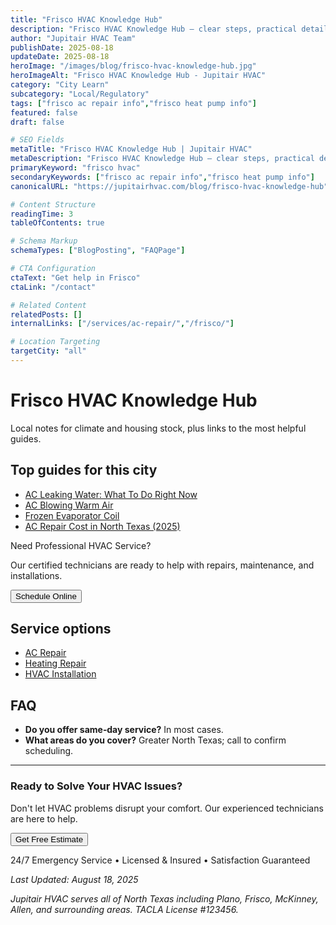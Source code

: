 ```yaml
---
title: "Frisco HVAC Knowledge Hub"
description: "Frisco HVAC Knowledge Hub — clear steps, practical detail, and when to call a pro in North Texas."
author: "Jupitair HVAC Team"
publishDate: 2025-08-18
updateDate: 2025-08-18
heroImage: "/images/blog/frisco-hvac-knowledge-hub.jpg"
heroImageAlt: "Frisco HVAC Knowledge Hub - Jupitair HVAC"
category: "City Learn"
subcategory: "Local/Regulatory"
tags: ["frisco ac repair info","frisco heat pump info"]
featured: false
draft: false

# SEO Fields
metaTitle: "Frisco HVAC Knowledge Hub | Jupitair HVAC"
metaDescription: "Frisco HVAC Knowledge Hub — clear steps, practical detail, and when to call a pro in North Texas."
primaryKeyword: "frisco hvac"
secondaryKeywords: ["frisco ac repair info","frisco heat pump info"]
canonicalURL: "https://jupitairhvac.com/blog/frisco-hvac-knowledge-hub"

# Content Structure
readingTime: 3
tableOfContents: true

# Schema Markup
schemaTypes: ["BlogPosting", "FAQPage"]

# CTA Configuration
ctaText: "Get help in Frisco"
ctaLink: "/contact"

# Related Content
relatedPosts: []
internalLinks: ["/services/ac-repair/","/frisco/"]

# Location Targeting
targetCity: "all"
---
```



# Frisco HVAC Knowledge Hub

Local notes for climate and housing stock, plus links to the most helpful guides.


## Top guides for this city
- [AC Leaking Water: What To Do Right Now](/learn/ac-leaking-water-what-to-do)
- [AC Blowing Warm Air](/learn/ac-blowing-warm-air)
- [Frozen Evaporator Coil](/learn/frozen-evaporator-coil)
- [AC Repair Cost in North Texas (2025)](/learn/ac-repair-cost-north-texas-2025)



<div class="bg-blue-50 border-l-4 border-blue-500 p-6 my-8">
  <p class="text-lg font-semibold text-blue-900">Need Professional HVAC Service?</p>
  <p class="text-blue-800 mt-2">Our certified technicians are ready to help with repairs, maintenance, and installations.</p>
  <div class="mt-4 flex gap-4">
    <PhoneLink variant="button" size="lg" context="blog" class="inline-flex" />
    <Button href="/schedule" variant="secondary">Schedule Online</Button>
  </div>
</div>

## Service options
- [AC Repair](/services/ac-repair/)
- [Heating Repair](/services/heating-repair/)
- [HVAC Installation](/services/hvac-installation/)


## FAQ
- **Do you offer same‑day service?** In most cases.
- **What areas do you cover?** Greater North Texas; call to confirm scheduling.

---

<PremiumCard variant="elevated" padding="lg" class="mt-12">
  <div class="text-center">
    <h3 class="text-2xl font-bold text-gray-900 mb-4">Ready to Solve Your HVAC Issues?</h3>
    <p class="text-lg text-gray-600 mb-6">
      Don't let HVAC problems disrupt your comfort. Our experienced technicians are here to help.
    </p>
    <div class="flex flex-col sm:flex-row gap-4 justify-center">
      <PhoneLink variant="button" size="lg" context="blog" class="inline-flex" />
      <Button href="/contact" variant="outline" size="lg">
        Get Free Estimate
      </Button>
    </div>
    <p class="text-sm text-gray-500 mt-4">
      24/7 Emergency Service • Licensed & Insured • Satisfaction Guaranteed
    </p>
  </div>
</PremiumCard>

*Last Updated: August 18, 2025*

*Jupitair HVAC serves all of North Texas including Plano, Frisco, McKinney, Allen, and surrounding areas. TACLA License #123456.*
